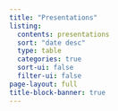 ```yaml
---
title: "Presentations"
listing:
  contents: presentations
  sort: "date desc"
  type: table
  categories: true
  sort-ui: false
  filter-ui: false
page-layout: full
title-block-banner: true
---
```



